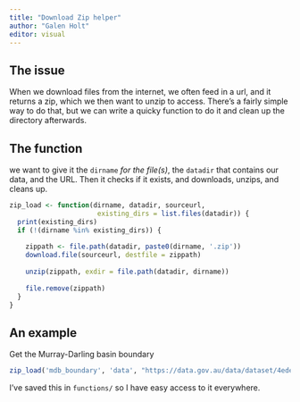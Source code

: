```yaml
---
title: "Download Zip helper"
author: "Galen Holt"
editor: visual
---
```


## The issue

When we download files from the internet, we often feed in a url, and it returns a zip, which we then want to unzip to access. There's a fairly simple way to do that, but we can write a quicky function to do it and clean up the directory afterwards.

## The function

we want to give it the `dirname` *for the file(s)*, the `datadir` that contains our data, and the URL. Then it checks if it exists, and downloads, unzips, and cleans up.

```r
zip_load <- function(dirname, datadir, sourceurl,  
                      existing_dirs = list.files(datadir)) {
  print(existing_dirs)
  if (!(dirname %in% existing_dirs)) {
    
    zippath <- file.path(datadir, paste0(dirname, '.zip'))
    download.file(sourceurl, destfile = zippath)
    
    unzip(zippath, exdir = file.path(datadir, dirname))
    
    file.remove(zippath)
  }
}
```

## An example

Get the Murray-Darling basin boundary

```r
zip_load('mdb_boundary', 'data', "https://data.gov.au/data/dataset/4ede9aed-5620-47db-a72b-0b3aa0a3ced0/resource/8a6d889d-723b-492d-8c12-b8b0d1ba4b5a/download/sworkingadhocjobsj4430dataoutputsmdb_boundarymdb_boundary.zip")
```

I've saved this in `functions/` so I have easy access to it everywhere.
